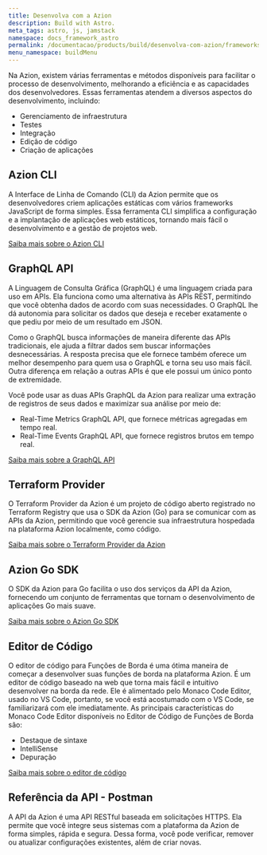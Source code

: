 ```yaml
---
title: Desenvolva com a Azion
description: Build with Astro.
meta_tags: astro, js, jamstack
namespace: docs_framework_astro
permalink: /documentacao/products/build/desenvolva-com-azion/frameworks/visao-geral/
menu_namespace: buildMenu
---
```


Na Azion, existem várias ferramentas e métodos disponíveis para facilitar o processo de desenvolvimento, melhorando a eficiência e as capacidades dos desenvolvedores. Essas ferramentas atendem a diversos aspectos do desenvolvimento, incluindo:

- Gerenciamento de infraestrutura
- Testes
- Integração
- Edição de código
- Criação de aplicações

## Azion CLI

A Interface de Linha de Comando (CLI) da Azion permite que os desenvolvedores criem aplicações estáticas com vários frameworks JavaScript de forma simples. Essa ferramenta CLI simplifica a configuração e a implantação de aplicações web estáticos, tornando mais fácil o desenvolvimento e a gestão de projetos web.

[Saiba mais sobre o Azion CLI](https://www.azion.com/pt-br/documentation/products/azion-cli/overview/)

## GraphQL API

A Linguagem de Consulta Gráfica (GraphQL) é uma linguagem criada para uso em APIs. Ela funciona como uma alternativa às APIs REST, permitindo que você obtenha dados de acordo com suas necessidades. O GraphQL lhe dá autonomia para solicitar os dados que deseja e receber exatamente o que pediu por meio de um resultado em JSON.

Como o GraphQL busca informações de maneira diferente das APIs tradicionais, ele ajuda a filtrar dados sem buscar informações desnecessárias. A resposta precisa que ele fornece também oferece um melhor desempenho para quem usa o GraphQL e torna seu uso mais fácil. Outra diferença em relação a outras APIs é que ele possui um único ponto de extremidade.

Você pode usar as duas APIs GraphQL da Azion para realizar uma extração de registros de seus dados e maximizar sua análise por meio de:

- Real-Time Metrics GraphQL API, que fornece métricas agregadas em tempo real.
- Real-Time Events GraphQL API, que fornece registros brutos em tempo real.

[Saiba mais sobre a GraphQL API](https://www.azion.com/pt-br/documentation/products/graphql-api-overview/)

## Terraform Provider

O Terraform Provider da Azion é um projeto de código aberto registrado no Terraform Registry que usa o SDK da Azion (Go) para se comunicar com as APIs da Azion, permitindo que você gerencie sua infraestrutura hospedada na plataforma Azion localmente, como código.

[Saiba mais sobre o Terraform Provider da Azion](https://www.azion.com/pt-br/documentation/products/terraform-provider/)

## Azion Go SDK

O SDK da Azion para Go facilita o uso dos serviços da API da Azion, fornecendo um conjunto de ferramentas que tornam o desenvolvimento de aplicações Go mais suave.

[Saiba mais sobre o Azion Go SDK](https://www.azion.com/pt-br/documentation/devtools/sdk/go/)

## Editor de Código

O editor de código para Funções de Borda é uma ótima maneira de começar a desenvolver suas funções de borda na plataforma Azion. É um editor de código baseado na web que torna mais fácil e intuitivo desenvolver na borda da rede. Ele é alimentado pelo Monaco Code Editor, usado no VS Code, portanto, se você está acostumado com o VS Code, se familiarizará com ele imediatamente. As principais características do Monaco Code Editor disponíveis no Editor de Código de Funções de Borda são:

- Destaque de sintaxe
- IntelliSense
- Depuração

[Saiba mais sobre o editor de código](/pt-br/documentation/products/edge-application/edge-functions/runtime-api/code-editor/)

## Referência da API - Postman

A API da Azion é uma API RESTful baseada em solicitações HTTPS. Ela permite que você integre seus sistemas com a plataforma da Azion de forma simples, rápida e segura. Dessa forma, você pode verificar, remover ou atualizar configurações existentes, além de criar novas.